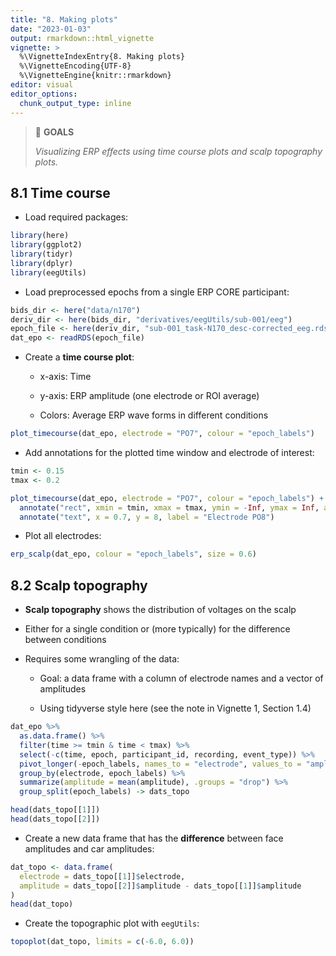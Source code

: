 ```yaml
---
title: "8. Making plots"
date: "2023-01-03"
output: rmarkdown::html_vignette
vignette: >
  %\VignetteIndexEntry{8. Making plots}
  %\VignetteEncoding{UTF-8}
  %\VignetteEngine{knitr::rmarkdown}
editor: visual
editor_options:
  chunk_output_type: inline
---
```


> 🎯 **GOALS**
>
> *Visualizing ERP effects using time course plots and scalp topography plots.*

## 8.1 Time course

-   Load required packages:

```r
library(here)
library(ggplot2)
library(tidyr)
library(dplyr)
library(eegUtils)
```

-   Load preprocessed epochs from a single ERP CORE participant:

```r
bids_dir <- here("data/n170")
deriv_dir <- here(bids_dir, "derivatives/eegUtils/sub-001/eeg")
epoch_file <- here(deriv_dir, "sub-001_task-N170_desc-corrected_eeg.rds")
dat_epo <- readRDS(epoch_file)
```

-   Create a **time course plot**:

    -   x-axis: Time

    -   y-axis: ERP amplitude (one electrode or ROI average)

    -   Colors: Average ERP wave forms in different conditions

```r
plot_timecourse(dat_epo, electrode = "PO7", colour = "epoch_labels")
```

-   Add annotations for the plotted time window and electrode of interest:

```r
tmin <- 0.15
tmax <- 0.2

plot_timecourse(dat_epo, electrode = "PO7", colour = "epoch_labels") +
  annotate("rect", xmin = tmin, xmax = tmax, ymin = -Inf, ymax = Inf, alpha = 0.2) +
  annotate("text", x = 0.7, y = 8, label = "Electrode PO8")
```

-   Plot all electrodes:

```r
erp_scalp(dat_epo, colour = "epoch_labels", size = 0.6)
```

## 8.2 Scalp topography

-   **Scalp topography** shows the distribution of voltages on the scalp

-   Either for a single condition or (more typically) for the difference between conditions

-   Requires some wrangling of the data:

    -   Goal: a data frame with a column of electrode names and a vector of amplitudes

    -   Using tidyverse style here (see the note in Vignette 1, Section 1.4)

```r
dat_epo %>%
  as.data.frame() %>%
  filter(time >= tmin & time < tmax) %>%
  select(-c(time, epoch, participant_id, recording, event_type)) %>%
  pivot_longer(-epoch_labels, names_to = "electrode", values_to = "amplitude") %>%
  group_by(electrode, epoch_labels) %>%
  summarize(amplitude = mean(amplitude), .groups = "drop") %>%
  group_split(epoch_labels) -> dats_topo

head(dats_topo[[1]])
head(dats_topo[[2]])
```

-   Create a new data frame that has the **difference** between face amplitudes and car amplitudes:

```r
dat_topo <- data.frame(
  electrode = dats_topo[[1]]$electrode,
  amplitude = dats_topo[[2]]$amplitude - dats_topo[[1]]$amplitude
)
head(dat_topo)
```

-   Create the topographic plot with `eegUtils`:

```r
topoplot(dat_topo, limits = c(-6.0, 6.0))
```
